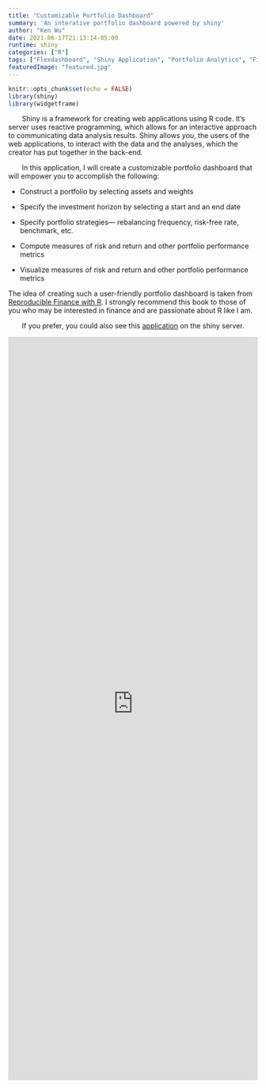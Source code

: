 ```yaml
---
title: "Customizable Portfolio Dashboard"
summary: 'An interative portfolio dashboard powered by shiny'
author: "Ken Wu"
date: 2021-06-17T21:13:14-05:00
runtime: shiny
categories: ["R"]
tags: ["Flexdashboard", "Shiny Application", "Portfolio Analytics", "Finance"]
featuredImage: "featured.jpg"
---
```


```r
knitr::opts_chunk$set(echo = FALSE)
library(shiny)
library(widgetframe)
```

&nbsp;&nbsp;&nbsp;&nbsp;&nbsp;&nbsp; Shiny is a framework for creating web applications using R code. It's server uses reactive programming, which allows for an interactive approach to communicating data analysis results. Shiny allows *you*, the users of the web applications, to interact with the data and the analyses, which the creator has put together in the back-end. 

&nbsp;&nbsp;&nbsp;&nbsp;&nbsp;&nbsp; In this application, I will create a customizable portfolio dashboard that will empower you to accomplish the following:

* Construct a portfolio by selecting assets and weights

* Specify the investment horizon by selecting a start and an end date 

* Specify portfolio strategies--- rebalancing frequency, risk-free rate, benchmark, etc.

* Compute measures of risk and return and other portfolio performance metrics

* Visualize measures of risk and return and other portfolio performance metrics 

The idea of creating such a user-friendly portfolio dashboard is taken from [Reproducible Finance with R](http://www.reproduciblefinance.com/). I strongly recommend this book to those of you who may be interested in finance and are passionate about R like I am.  

&nbsp;&nbsp;&nbsp;&nbsp;&nbsp;&nbsp; If you prefer, you could also see this [application](https://kenyangwu1227.shinyapps.io/Yang-Wu-Customizable-Portfolio-Dashboard/) on the shiny server. 

<iframe height = "1500" width = "100%" frameborder = "no" src=" https://kenyangwu1227.shinyapps.io/Yang-Wu-Customizable-Portfolio-Dashboard/"> </iframe>


